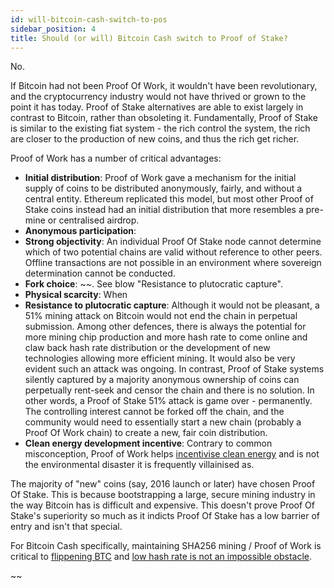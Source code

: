 ```yaml
---
id: will-bitcoin-cash-switch-to-pos
sidebar_position: 4
title: Should (or will) Bitcoin Cash switch to Proof of Stake?
---
```


No.

If Bitcoin had not been Proof Of Work, it wouldn't have been revolutionary, and the cryptocurrency industry would not have thrived or grown to the point it has today. Proof of Stake alternatives are able to exist largely in contrast to Bitcoin, rather than obsoleting it. Fundamentally, Proof of Stake is similar to the existing fiat system - the rich control the system, the rich are closer to the production of new coins, and thus the rich get richer.

Proof of Work has a number of critical advantages:

- **Initial distribution**: Proof of Work gave a mechanism for the initial supply of coins to be distributed anonymously, fairly, and without a central entity. Ethereum replicated this model, but most other Proof of Stake coins instead had an initial distribution that more resembles a pre-mine or centralised airdrop.
- **Anonymous participation**:
- **Strong objectivity**: An individual Proof Of Stake node cannot determine which of two potential chains are valid without reference to other peers. Offline transactions are not possible in an environment where sovereign determination cannot be conducted.
- **Fork choice**: ~~. See blow "Resistance to plutocratic capture".
- **Physical scarcity**: When
- **Resistance to plutocratic capture**: Although it would not be pleasant, a 51% mining attack on Bitcoin would not end the chain in perpetual submission. Among other defences, there is always the potential for more mining chip production and more hash rate to come online and claw back hash rate distribution or the development of new technologies allowing more efficient mining. It would also be very evident such an attack was ongoing. In contrast, Proof of Stake systems silently captured by a majority anonymous ownership of coins can perpetually rent-seek and censor the chain and there is no solution. In other words, a Proof of Stake 51% attack is game over - permanently. The controlling interest cannot be forked off the chain, and the community would need to essentially start a new chain (probably a Proof Of Work chain) to create a new, fair coin distribution.
- **Clean energy development incentive**: Contrary to common misconception, Proof of Work helps [incentivise clean energy](/faqs/Roadblocks/what-about-the-environment) and is not the environmental disaster it is frequently villainised as.

The majority of "new" coins (say, 2016 launch or later) have chosen Proof Of Stake. This is because bootstrapping a large, secure mining industry in the way Bitcoin has is difficult and expensive. This doesn't prove Proof Of Stake's superiority so much as it indicts Proof Of Stake has a low barrier of entry and isn't that special.

For Bitcoin Cash specifically, maintaining SHA256 mining / Proof of Work is critical to [flippening BTC](/faqs/BCH-vs-BTC/can-bch-flip-btc) and [low hash rate is not an impossible obstacle](/faqs/BCH-vs-BTC/is-low-hashrate-a-problem).

~~
